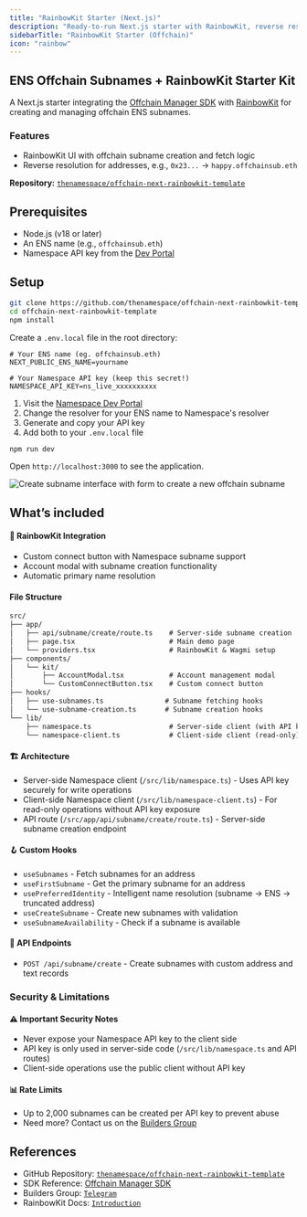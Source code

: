 ```yaml
---
title: "RainbowKit Starter (Next.js)"
description: "Ready-to-run Next.js starter with RainbowKit, reverse resolution for ENS subnames, and profile flows."
sidebarTitle: "RainbowKit Starter (Offchain)"
icon: "rainbow"
---
```

## ENS Offchain Subnames + RainbowKit Starter Kit

A Next.js starter integrating the [Offchain Manager SDK](/developer-guide/sdks/offchain-manager) with [RainbowKit](https://rainbowkit.com) for creating and managing offchain ENS subnames.

### Features

- RainbowKit UI with offchain subname creation and fetch logic
- Reverse resolution for addresses, e.g., `0x23...` → `happy.offchainsub.eth`

**Repository:** [`thenamespace/offchain-next-rainbowkit-template`](https://github.com/thenamespace/offchain-next-rainbowkit-template)

## Prerequisites

- Node.js (v18 or later)
- An ENS name (e.g., `offchainsub.eth`)
- Namespace API key from the [Dev Portal](/user-guide/dev-portal/api-keys)

## Setup

<Steps>
  <Step title="Clone and install">

```bash
git clone https://github.com/thenamespace/offchain-next-rainbowkit-template.git
cd offchain-next-rainbowkit-template
npm install
```

  </Step>

  <Step title="Environment variables">

Create a `.env.local` file in the root directory:

```env
# Your ENS name (eg. offchainsub.eth)
NEXT_PUBLIC_ENS_NAME=yourname

# Your Namespace API key (keep this secret!)
NAMESPACE_API_KEY=ns_live_xxxxxxxxxx
```

  </Step>

  <Step title="Configure your ENS name">

1. Visit the [Namespace Dev Portal](https://dev.namespace.ninja)
2. Change the resolver for your ENS name to Namespace's resolver
3. Generate and copy your API key
4. Add both to your `.env.local` file

  </Step>

  <Step title="Run the development server">

```bash
npm run dev
```

Open `http://localhost:3000` to see the application.

  </Step>

  <Step title="It's ready!">

  <img 
            src="/assets/developer-guide/integrations/rainbowkit-nextjs/page.png" 
            alt="Create subname interface with form to create a new offchain subname"
        />
  </Step>

</Steps>


## What’s included

#### 🔗 RainbowKit Integration
- Custom connect button with Namespace subname support
- Account modal with subname creation functionality
- Automatic primary name resolution

#### File Structure

```txt
src/
├── app/
│   ├── api/subname/create/route.ts    # Server-side subname creation
│   ├── page.tsx                       # Main demo page
│   └── providers.tsx                  # RainbowKit & Wagmi setup
├── components/
│   └── kit/
│       ├── AccountModal.tsx           # Account management modal
│       └── CustomConnectButton.tsx    # Custom connect button
├── hooks/
│   ├── use-subnames.ts               # Subname fetching hooks
│   └── use-subname-creation.ts       # Subname creation hooks
└── lib/
    ├── namespace.ts                   # Server-side client (with API key)
    └── namespace-client.ts            # Client-side client (read-only)
```


#### 🏗️ Architecture
- Server-side Namespace client (`/src/lib/namespace.ts`) - Uses API key securely for write operations
- Client-side Namespace client (`/src/lib/namespace-client.ts`) - For read-only operations without API key exposure
- API route (`/src/app/api/subname/create/route.ts`) - Server-side subname creation endpoint

#### 🪝 Custom Hooks
- `useSubnames` - Fetch subnames for an address
- `useFirstSubname` - Get the primary subname for an address  
- `usePreferredIdentity` - Intelligent name resolution (subname → ENS → truncated address)
- `useCreateSubname` - Create new subnames with validation
- `useSubnameAvailability` - Check if a subname is available

#### 📡 API Endpoints
- `POST /api/subname/create` - Create subnames with custom address and text records


### Security & Limitations

#### ⚠️ Important Security Notes

- Never expose your Namespace API key to the client side
- API key is only used in server-side code (`/src/lib/namespace.ts` and API routes)
- Client-side operations use the public client without API key

#### 📊 Rate Limits

- Up to 2,000 subnames can be created per API key to prevent abuse
- Need more? Contact us on the [Builders Group](https://t.me/+5FAwyiKOTeswNTIy)


## References

- GitHub Repository: [`thenamespace/offchain-next-rainbowkit-template`](https://github.com/thenamespace/offchain-next-rainbowkit-template)
- SDK Reference: [Offchain Manager SDK](/developer-guide/sdks/offchain-manager)
- Builders Group: [`Telegram`](https://t.me/+5FAwyiKOTeswNTIy)
- RainbowKit Docs: [`Introduction`](https://rainbowkit.com/docs/introduction)
